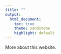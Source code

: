 ```yaml
---
title: ""
output:
  html_document:
    toc: true
    theme: sandstone
    highlight: default
---
```


More about this website.